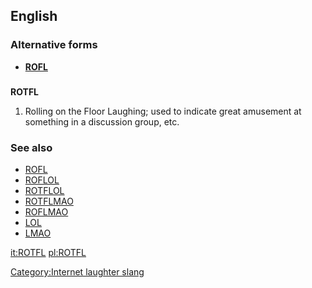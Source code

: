 ==English==

===Alternative forms===
* '''[[ROFL]]'''

==={{initialism}}===
'''ROTFL'''

# {{context|internet slang}} Rolling on the Floor Laughing; used to indicate great amusement at something in a discussion group, etc.

===See also===
* [[ROFL]]
* [[ROFLOL]]
* [[ROTFLOL]]
* [[ROTFLMAO]]
* [[ROFLMAO]]
* [[LOL]]
* [[LMAO]]

[[Category:Internet laughter slang]]

[[it:ROTFL]]
[[pl:ROTFL]]